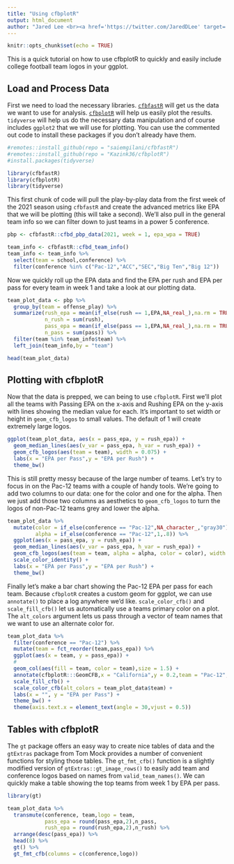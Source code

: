 ```yaml
---
title: "Using cfbplotR"
output: html_document
author: "Jared Lee <br><a href='https://twitter.com/JaredDLee' target='blank'><img src='https://img.shields.io/twitter/follow/JaredDLee?color=blue&label=%40JaredDLee&logo=twitter&style=for-the-badge' alt='@JaredDLee' /></a> <a href='https://github.com/Kazink36' target='blank'><img src='https://img.shields.io/github/followers/Kazink36?color=eee&logo=Github&style=for-the-badge' alt='@Kazink36' /></a>"
---
```


```r
knitr::opts_chunk$set(echo = TRUE)
```


This is a quick tutorial on how to use cfbplotR to quickly and easily include college football team logos in your ggplot.

## Load and Process Data

First we need to load the necessary libraries. [`cfbfastR`](https://saiemgilani.github.io/cfbfastR/index.html) will get us the data we want to use for analysis. [`cfbplotR`](https://Kazink36.github.io/cfbplotR/index.html) will help us easily plot the results. `tidyverse` will help us do the necessary data manipulation and of course includes `ggplot2` that we will use for plotting. You can use the commented out code to install these packages if you don't already have them.

```r
#remotes::install_github(repo = "saiemgilani/cfbfastR")
#remotes::install_github(repo = "Kazink36/cfbplotR")
#install.packages(tidyverse)

library(cfbfastR)
library(cfbplotR)
library(tidyverse)
```

This first chunk of code will pull the play-by-play data from the first week of the 2021 season using `cfbfastR` and create the advanced metrics like EPA that we will be plotting (this will take a second). We'll also pull in the general team info so we can filter down to just teams in a power 5 conference.

```r


pbp <- cfbfastR::cfbd_pbp_data(2021, week = 1, epa_wpa = TRUE)

team_info <- cfbfastR::cfbd_team_info()
team_info <- team_info %>% 
  select(team = school,conference) %>% 
  filter(conference %in% c("Pac-12","ACC","SEC","Big Ten","Big 12"))

```

Now we quickly roll up the EPA data and find the EPA per rush and EPA per pass for every team in week 1 and take a look at our plotting data.

```r
team_plot_data <- pbp %>% 
  group_by(team = offense_play) %>% 
  summarize(rush_epa = mean(if_else(rush == 1,EPA,NA_real_),na.rm = TRUE),
            n_rush = sum(rush),
            pass_epa = mean(if_else(pass == 1,EPA,NA_real_),na.rm = TRUE),
            n_pass = sum(pass)) %>% 
  filter(team %in% team_info$team) %>% 
  left_join(team_info,by = "team")

head(team_plot_data)
```

## Plotting with cfbplotR

Now that the data is prepped, we can being to use `cfbplotR`. First we'll plot all the teams with Passing EPA on the x-axis and Rushing EPA on the y-axis with lines showing the median value for each. It's important to set width or height in `geom_cfb_logos` to small values. The default of 1 will create extremely large logos.

```r
ggplot(team_plot_data, aes(x = pass_epa, y = rush_epa)) +
  geom_median_lines(aes(v_var = pass_epa, h_var = rush_epa)) +
  geom_cfb_logos(aes(team = team), width = 0.075) +
  labs(x = "EPA per Pass",y = "EPA per Rush") +
  theme_bw()
```

This is still pretty messy because of the large number of teams. Let's try to focus in on the Pac-12 teams with a couple of handy tools. We're going to add two columns to our data: one for the color and one for the alpha. Then we just add those two columns as aesthetics to `geom_cfb_logos` to turn the logos of non-Pac-12 teams grey and lower the alpha.

```r
team_plot_data %>% 
  mutate(color = if_else(conference == "Pac-12",NA_character_,"gray30"),
         alpha = if_else(conference == "Pac-12",1,.8)) %>% 
  ggplot(aes(x = pass_epa, y = rush_epa)) +
  geom_median_lines(aes(v_var = pass_epa, h_var = rush_epa)) +
  geom_cfb_logos(aes(team = team, alpha = alpha, color = color), width = 0.075) +
  scale_color_identity() +
  labs(x = "EPA per Pass",y = "EPA per Rush") +
  theme_bw()
```

Finally let's make a bar chart showing the Pac-12 EPA per pass for each team. Because `cfbplotR` creates a custom geom for ggplot, we can use `annotate()` to place a log anywhere we'd like. `scale_color_cfb()` and `scale_fill_cfb()` let us automatically use a teams primary color on a plot. The `alt_colors` argument lets us pass through a vector of team names that we want to use an alternate color for.

```r
team_plot_data %>% 
  filter(conference == "Pac-12") %>% 
  mutate(team = fct_reorder(team,pass_epa)) %>% 
  ggplot(aes(x = team, y = pass_epa)) +
  # 
  geom_col(aes(fill = team, color = team),size = 1.5) +
  annotate(cfbplotR:::GeomCFB,x = "California",y = 0.2,team = "Pac-12",height = .35,alpha = .3) +
  scale_fill_cfb() +
  scale_color_cfb(alt_colors = team_plot_data$team) +
  labs(x = "", y = "EPA per Pass") +
  theme_bw() +
  theme(axis.text.x = element_text(angle = 30,vjust = 0.5))
```


## Tables with cfbplotR

The `gt` package offers an easy way to create nice tables of data and the `gtExtras` package from Tom Mock provides a number of convenient functions for styling those tables. The `gt_fmt_cfb()` function is a slightly modified version of `gtExtras::gt_image_rows()` to easily add team and conference logos based on names from `valid_team_names()`. We can quickly make a table showing the top teams from week 1 by EPA per pass.

```r
library(gt)

team_plot_data %>% 
  transmute(conference, team,logo = team, 
            pass_epa = round(pass_epa,2),n_pass, 
            rush_epa = round(rush_epa,2),n_rush) %>% 
  arrange(desc(pass_epa)) %>% 
  head(8) %>% 
  gt() %>% 
  gt_fmt_cfb(columns = c(conference,logo)) 
```

